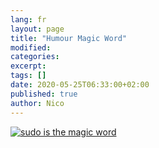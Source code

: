 ```yaml
---
lang: fr
layout: page
title: "Humour Magic Word"
modified:
categories:
excerpt:
tags: []
date: 2020-05-25T06:33:00+02:00
published: true
author: Nico
---
```


[![sudo is the magic word][image-1]][image-1]

[image-1]: ./images/magic-word.jpg
